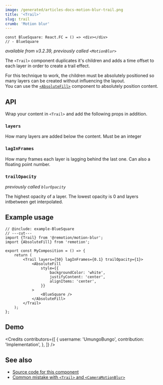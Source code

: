 ```yaml
---
image: /generated/articles-docs-motion-blur-trail.png
title: '<Trail>'
slug: trail
crumb: 'Motion blur'
---
```



```twoslash include example
const BlueSquare: React.FC = () => <div></div>
// - BlueSquare
```

_available from v3.2.39, previously called `<MotionBlur>`_

The `<Trail>` component duplicates it's children and adds a time offset to each layer in order to create a trail effect.

For this technique to work, the children must be absolutely positioned so many layers can be created without influencing the layout.  
You can use the [`<AbsoluteFill>`](/docs/absolute-fill) component to absolutely position content.

## API

Wrap your content in `<Trail>` and add the following props in addition.

### `layers`

How many layers are added below the content. Must be an integer

### `lagInFrames`

How many frames each layer is lagging behind the last one. Can also a floating point number.

### `trailOpacity`

_previously called `blurOpacity`_

The highest opacity of a layer. The lowest opacity is 0 and layers intbetween get interpolated.

## Example usage

```tsx twoslash
// @include: example-BlueSquare
// ---cut---
import {Trail} from '@remotion/motion-blur';
import {AbsoluteFill} from 'remotion';

export const MyComposition = () => {
	return (
		<Trail layers={50} lagInFrames={0.1} trailOpacity={1}>
			<AbsoluteFill
				style={{
					backgroundColor: 'white',
					justifyContent: 'center',
					alignItems: 'center',
				}}
			>
				<BlueSquare />
			</AbsoluteFill>
		</Trail>
	);
};
```

## Demo

<TrailExample />

<Credits
	contributors={[
		{
			username: 'UmungoBungo',
			contribution: 'Implementation',
		},
	]}
/>

## See also

- [Source code for this component](https://github.com/remotion-dev/remotion/blob/main/packages/motion-blur/src/Trail.tsx)
- [Common mistake with `<Trail>` and `<CameraMotionBlur>`](/docs/motion-blur/common-mistake)
